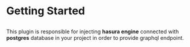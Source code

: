 
<Meta pageTitle="Getting started | Graphql" description="Getting started with Graphql." />





# Getting Started

##

This plugin is responsible for injecting **hasura engine** connected with **postgres** database in your project
in order to provide graphql endpoint.

